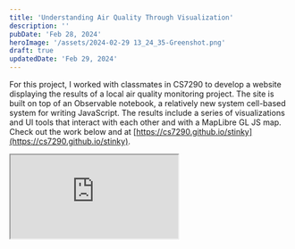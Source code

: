 ```yaml
---
title: 'Understanding Air Quality Through Visualization'
description: ''
pubDate: 'Feb 28, 2024'
heroImage: '/assets/2024-02-29 13_24_35-Greenshot.png'
draft: true
updatedDate: 'Feb 29, 2024'
---
```


For this project, I worked with classmates in CS7290 to develop a website displaying the results of a local air quality monitoring project. The site is built on top of an Observable notebook, a relatively new system cell-based system for writing JavaScript. The results include a series of visualizations and UI tools that interact with each other and with a MapLibre GL JS map. Check out the work below and at [https://cs7290.github.io/stinky](https://cs7290.github.io/stinky).

<iframe src="https://cs7290.github.io/stinky"></iframe>
